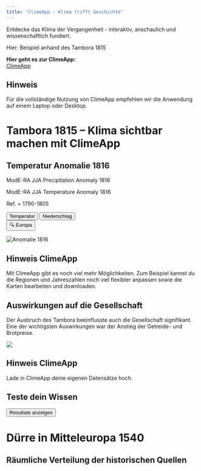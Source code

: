 ```yaml
---
title: "ClimeApp - Klima trifft Geschichte"
---
```

Entdecke das Klima der Vergangenheit - interaktiv, anschaulich und wissenschaftlich fundiert.

Hier: Beispiel anhand des Tambora 1815


**Hier geht es zur ClimeApp:** <br>
<a href="https://mode-ra.unibe.ch/climeapp/" class="climeapp-button" target="_blank">
  ClimeApp
</a>

::: {.callout-note}
# Hinweis
Für die vollständige Nutzung von ClimeApp empfehlen wir die Anwendung auf einem Laptop oder Desktop.
:::



# Tambora 1815 – Klima sichtbar machen mit ClimeApp

## Temperatur Anomalie 1816

ModE-RA JJA Precipitation Anomaly 1816

ModE-RA JJA Temperature Anomaly 1816

Ref. = 1790-1805

::: {.button-row}
::: {.button-group}
<button class="button" id="temperature-btn">Temperatur</button>
<button class="button" id="precipitation-btn">Niederschlag</button>
:::
::: {.button-group}
<button class="button-toggle" id="region-toggle-btn">🔍 Europa</button>
:::
:::

<div>
  <img id="anomaly" src="images/temperature_anomaly_1816_global.png"
       class="responsive-image" alt="Anomalie 1816">
</div>

::: {.callout-tip collapse="true"}
# Hinweis ClimeApp
Mit ClimeApp gibt es noch viel mehr Möglichkeiten. Zum Beispiel kannst du die Regionen und Jahreszahlen noch viel flexibler anpassen sowie die Karten bearbeiten und downloaden.
:::

## Auswirkungen auf die Gesellschaft
Der Ausbruch des Tambora beeinflusste auch die Gesellschaft signifikant. Eine der wichtigsten Auswirkungen war der Anstieg der Getreide- und Brotpreise. 

![](images/bread.png)

::: {.callout-tip collapse="true"}
# Hinweis ClimeApp
Lade in ClimeApp deine eigenen Datensätze hoch.
:::

## Teste dein Wissen
<div id="quiz"></div>
<button id="submit">Resultate anzeigen</button>
<div id="results"></div>




# Dürre in Mitteleuropa 1540


## Räumliche Verteilung der historischen Quellen

<div id="drought-map" style="height: 520px; margin: 1rem 0;"></div>

<link rel="stylesheet" href="https://unpkg.com/leaflet/dist/leaflet.css">
<script src="https://unpkg.com/leaflet/dist/leaflet.js"></script>
<link rel="stylesheet" href="https://cdnjs.cloudflare.com/ajax/libs/font-awesome/6.5.2/css/all.min.css">


<script>
(function () {

  // 1) Karte erstellen
 
  // Luftbild Layer
  var imagery = L.tileLayer(
    'https://server.arcgisonline.com/ArcGIS/rest/services/World_Imagery/MapServer/tile/{z}/{y}/{x}',
    {
      maxZoom: 19,
      attribution: 'Tiles © Powered by Esri'
    }
  );
  
  // OSM Layer
var osm = L.tileLayer('https://{s}.tile.openstreetmap.org/{z}/{x}/{y}.png', {
    maxZoom: 19,
    attribution: '© OpenStreetMap'
  });

  // Karte erstellen
  const startCenter = [55.3, 8.2];
  const startZoom   = 3;
  var map = L.map('drought-map', {
    scrollWheelZoom: true,
    layers: [imagery]   // Start-Layer
  }).setView(startCenter, startZoom);

  // Layer-Control hinzufügen
  var baseLayers = {
    "Satellit": imagery,
    "OpenStreetMap": osm

    };

  L.control.layers(baseLayers,null,{collapsed:false}).addTo(map);

  // 2) CSV laden (Auto-Delimiter) und Punkte zeichnen
  const csvPath = 'data/Observations_ApriltoSeptember_1540_data.csv';
  const pointsLayer = L.layerGroup().addTo(map);
  let dataBounds = null;
  
  fetch(csvPath)
    .then(r => {
      if (!r.ok) throw new Error(`HTTP ${r.status} beim Laden von ${csvPath}`);
      return r.text();
    })
    .then(text => {
      const headerLine = text.split(/\r?\n/).find(l => l.trim().length > 0) || '';
      const delim = (headerLine.match(/;/g) || []).length > 0 ? ';'
                 : (headerLine.match(/\t/g) || []).length > 0 ? '\t'
                 : ',';
      const rows = parseDSV(text, delim);

      rows.forEach(row => {
        const lat = parseFloat(row.LAT);
        const lon = parseFloat(row.LON);
        if (Number.isFinite(lat) && Number.isFinite(lon)) {
          const popup = `
            <div style="min-width:240px">
              <strong>${row.NAME ?? 'Eintrag'}</strong><br/>
              <em>${row.TYPE ?? ''}${row.VARIABLE ? ' · ' + row.VARIABLE : ''}</em><br/>
              ${row.Reference_Proxy ? `<div style="margin-top:0.25rem">${row.Reference_Proxy}</div>` : ''}
              ${row.Paper_Database ? `<div style="margin-top:0.25rem"><a href="${row.Paper_Database}" target="_blank" rel="noopener">Publikation</a></div>` : ''}
              <div style="margin-top:0.25rem"><small>Lon/Lat: ${lon.toFixed(4)}, ${lat.toFixed(4)}</small></div>
            </div>
          `;
          L.circleMarker([lat, lon], { radius: 4, opacity: 1, color: 'darkblue', fillColor: 'darkblue' })
            .bindPopup(popup)
            .addTo(pointsLayer);
        }
      });

      if (pointsLayer.getLayers().length) {
        dataBounds = pointsLayer.getBounds();
        map.fitBounds(dataBounds.pad(0.1));
      }
    });

// 3) Home-Button
const homeControl = L.control({ position: 'topleft' });
homeControl.onAdd = function () {
  const btn = L.DomUtil.create('button', 'leaflet-bar leaflet-control home-btn');
   btn.innerHTML = '<i class="fa-solid fa-house"></i>';
  btn.title = 'Zurück zur Startansicht';

  L.DomEvent.on(btn, 'click', function (e) {
    L.DomEvent.stopPropagation(e);
    if (dataBounds && dataBounds.isValid()) {
      map.fitBounds(dataBounds.pad(0.1));
    } else {
      map.setView(startCenter, startZoom);
    }
  });

  return btn;
};
homeControl.addTo(map);


  // --- DSV-Helfer ---
  function parseDSV(text, delim) {
    const lines = text.split(/\r?\n/).filter(l => l.trim().length > 0);
    if (lines.length === 0) return [];
    const headers = splitDSVLine(lines[0], delim);
    return lines.slice(1).map(line => {
      const cells = splitDSVLine(line, delim);
      const obj = {};
      headers.forEach((h, i) => obj[h] = cells[i] !== undefined ? cells[i] : '');
      return obj;
    });
  }
  function splitDSVLine(line, delim) {
    if (delim === '\t') return line.split('\t');
    const res = []; let cur = '', inQuotes = false;
    for (let i = 0; i < line.length; i++) {
      const c = line[i];
      if (c === '"') { if (inQuotes && line[i+1] === '"') { cur += '"'; i++; } else inQuotes = !inQuotes; }
      else if (c === delim && !inQuotes) { res.push(cur); cur = ''; }
      else { cur += c; }
    }
    res.push(cur);
    return res.map(s => s.trim());
  }
})();
</script>
